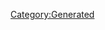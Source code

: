 {{Database/Music/MusicInfo
 |ID=22
 |Cov=22
 |Cd=12
 |Nam=22
 |Div=22
 |Ma=2
 |SerieId=1
 |SerieLogoId=1
 |WavId=22
 |VariationId=0
 |Dsc=22
 |Strt=10
 |ValkyrieBattle=1
 |ValkyrieIntro=1
 |ValkyrieIntroSky=1
 |DivaSolo=1
 |DivaMulti=3
 |Exp=2
}}
[[Category:Generated]]
